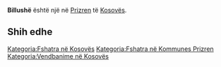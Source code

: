 {{Fshat në 
 | Emri                = Billushë
 | EmriAlt                = 
 | NAME_SHORT_FORM=      
 | NAME_GENERIC=      
 | NAME_SORT_NAME_RO=      BILLUSHE
 | FULL_NAME_RO = Billushë
 | FULL_NAME_ND_RO=Billushe
 | SORT_NAME_RG=BILLUSHE
 | FULL_NAME_RG=Billushë
 | FULL_NAME_ND_RG=Billushe
 | SRP_NAME_SHORT_FORM=      
 | SRP_NAME_GENERIC=      
 | SRP_NAME_SORT_NAME_RO=      
 | SRP_FULL_NAME_RO = 
 | SRP_FULL_NAME_ND_RO=
 | SRP_SORT_NAME_RG=
 | SRP_FULL_NAME_RG=
 | SRP_FULL_NAME_ND_RG=
 | Emri (Rasa dhanore) = 
 | Figura              = 
 | Shteti              = Kosovo
 | Komuna              = Prizren
 | Kodi postar         = 
 | Sipërfaqja          = 

 | Popullsia           = 

 | Regj. i popullsisë  = 
 | Dend. e popullsisë  = 
 | Faqja zyrtare       = 
 <!--- Koordinatat ----> 
 | Gjerësia            = 42.171389
 | Gjatësia            = 20.675556
 | Lartësia            = 
}}
'''Billushë''' është një [[]] në [[Prizren]] të [[Kosovës]].

<!-- == Gjeografia == -->
<!-- == Historia == -->
<!-- == Demografia == -->
== Shih edhe ==
{{Komuna Prizren}}
{{Kosovo-Administrata-Cung}}

[[Kategoria:Fshatra në Kosovës]]
[[Kategoria:Fshatra në Kommunes Prizren]]
[[Kategoria:Vendbanime në Kosovës]]